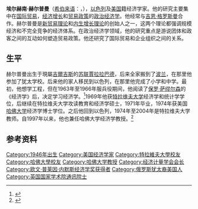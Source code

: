 '''埃尔赫南·赫尔普曼'''（[[希伯来语|希伯来语]]：{{rtl-lang|he|'''אלחנן הלפמן'''}}，{{bd|1946年|3月30日}}），[[以色列|以色列]]及[[美国|美国]]籍经济学家。他的研究主要集中在[[国际贸易|国际贸易]]，[[经济增长|经济增长]]和[[贸易政策|贸易政策]]的[[政治经济学|政治经济学]]。他经常与[[吉恩·格罗斯曼|吉恩·格罗斯曼]]合作。赫尔普曼是[[新贸易理论|新贸易理论]]和[[内生增长理论|内生增长理论]]的创始人之一，这两个理论都强调规模经济和不完全竞争的经济体系。在政治经济学领域，他的研究重点是游说团体和政客之间的互动如何塑造贸易政策。他还研究了国际贸易和企业组织之间的关系。

==生平==
赫尔普曼出生于現屬[[吉爾吉斯|吉爾吉斯]]的[[苏联|苏联]][[賈拉拉巴德_(吉爾吉斯)|賈拉拉巴德]]，后来全家搬到了[[波兰|波兰]]，在那里他参加了犹太学校。后来他的家人移民到以色列，在那里他完成了小学和中学。最初，他想学工程，但在1963年至1966年服兵役期间，他阅读了[[保罗·萨缪尔森|保罗·萨缪尔森]]的《经济学》后，决定学习经济学。<ref>{{cite book |first=Elhanan |last=Helpman |chapter=Doing Research |title=Passion and Craft |editor-last=Szenberg |editor-first=Michael |location=Ann Arbor |publisher=University of Michigan Press |year=1998 |isbn=0-472-06685-4 |pages=133–142 }}</ref>1969年他获[[特拉维夫大学|特拉维夫大学]]经济学和统计学学位，后继续在特拉维夫大学攻读教育和经济学硕士，1971年毕业，1974年获美国[[哈佛大学|哈佛大学]]经济学博士学位。之后他回到以色列，1974年至2004年是特拉维夫大学教师。自1997年以来，他也兼任哈佛大学经济学教授。<ref>{{cite journal
 | author = [[Daniel_Trefler|Daniel Trefler]]
 | title = An Interview with Elhanan Helpman
 | journal = [[Macroeconomic_Dynamics|Macroeconomic Dynamics]]
 | year = 1999
 | volume = 3
 | issue = 4
 | pages = 571–601
 | doi = 10.1017/S1365100599013061
 | url = http://journals.cambridge.org/action/displayAbstract?fromPage=online&aid=51951&fulltextType=RA&fileId=S1365100599013061
 | access-date = 2014-10-12
 | archive-date = 2016-03-03
 | archive-url = https://web.archive.org/web/20160303231502/http://journals.cambridge.org/action/displayAbstract?fromPage=online&aid=51951&fulltextType=RA&fileId=S1365100599013061
 | dead-url = no
 }}</ref>

==参考资料==
{{reflist}}

{{经济计量学会会长}}

{{Authority control}}
{{DEFAULTSORT:Helpman, Elhanan}}
[[Category:1946年出生|Category:1946年出生]]
[[Category:美国经济学家|Category:美国经济学家]]
[[Category:特拉維夫大學校友|Category:特拉維夫大學校友]]
[[Category:哈佛大學校友|Category:哈佛大學校友]]
[[Category:哈佛大学教授|Category:哈佛大学教授]]
[[Category:经济计量学会会长|Category:经济计量学会会长]]
[[Category:欧文·普莱因·内默斯经济学奖获得者|Category:欧文·普莱因·内默斯经济学奖获得者]]
[[Category:俄罗斯犹太裔美国人|Category:俄罗斯犹太裔美国人]]
[[Category:英国国家学术院通讯院士|Category:英国国家学术院通讯院士]]